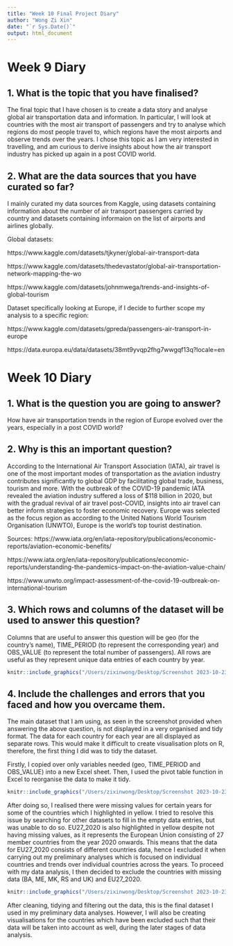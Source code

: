 ```yaml
---
title: "Week 10 Final Project Diary"
author: "Wong Zi Xin"
date: "`r Sys.Date()`"
output: html_document
---
```


# Week 9 Diary 
## 1. What is the topic that you have finalised?
The final topic that I have chosen is to create a data story and analyse global air transportation data and information. In particular, I will look at countries with the most air transport of passengers and try to analyse which regions do most people travel to, which regions have the most airports and observe trends over the years. I chose this topic as I am very interested in travelling, and am curious to derive insights about how the air transport industry has picked up again in a post COVID world.

## 2. What are the data sources that you have curated so far?
I mainly curated my data sources from Kaggle, using datasets containing information about the number of air transport passengers carried by country and datasets containing informaion on the list of airports and airlines globally.

Global datasets: 

https://www.kaggle.com/datasets/tjkyner/global-air-transport-data

https://www.kaggle.com/datasets/thedevastator/global-air-transportation-network-mapping-the-wo

https://www.kaggle.com/datasets/johnmwega/trends-and-insights-of-global-tourism

Dataset specifically looking at Europe, if I decide to further scope my analysis to a specific region: 

https://www.kaggle.com/datasets/gpreda/passengers-air-transport-in-europe

https://data.europa.eu/data/datasets/38mt9yvqp2fhg7wwgqf13q?locale=en


# Week 10 Diary 

## 1. What is the question you are going to answer? 
How have air transportation trends in the region of Europe evolved over the years, especially in a post COVID world? 

## 2. Why is this an important question?
According to the International Air Transport Association (IATA), air travel is one of the most important modes of transportation as the aviation industry contributes significantly to global GDP by facilitating global trade, business, tourism and more. With the outbreak of the COVID-19 pandemic IATA revealed the aviation industry suffered a loss of $118 billion in 2020, but with the gradual revival of air travel post-COVID, insights into air travel can better inform strategies to foster economic recovery. Europe was selected as the focus region as according to the United Nations World Tourism Organisation (UNWTO), Europe is the world's top tourist destination.  

Sources: 
https://www.iata.org/en/iata-repository/publications/economic-reports/aviation-economic-benefits/

https://www.iata.org/en/iata-repository/publications/economic-reports/understanding-the-pandemics-impact-on-the-aviation-value-chain/

https://www.unwto.org/impact-assessment-of-the-covid-19-outbreak-on-international-tourism

## 3. Which rows and columns of the dataset will be used to answer this question? 
Columns that are useful to answer this question will be geo (for the country’s name), TIME_PERIOD (to represent the corresponding year) and OBS_VALUE (to represent the total number of passengers). All rows are useful as they represent unique data entries of each country by year.

```r
knitr::include_graphics("/Users/zixinwong/Desktop/Screenshot 2023-10-23 at 6.26.48 PM.png") 
```

## 4. Include the challenges and errors that you faced and how you overcame them.
The main dataset that I am using, as seen in the screenshot provided when answering the above question, is not displayed in a very organised and tidy format. The data for each country for each year are all displayed as separate rows. This would make it difficult to create visualisation plots on R, therefore, the first thing I did was to tidy the dataset. 

Firstly, I copied over only variables needed (geo, TIME_PERIOD and OBS_VALUE) into a new Excel sheet. Then, I used the pivot table function in Excel to reorganise the data to make it tidy. 

```r
knitr::include_graphics("/Users/zixinwong/Desktop/Screenshot 2023-10-23 at 6.40.33 PM.png") 
```
After doing so, I realised there were missing values for certain years for some of the countries which I highlighted in yellow. I tried to resolve this issue by searching for other datasets to fill in the empty data entries, but was unable to do so. EU27_2020 is also highlighted in yellow despite not having missing values, as it represents the European Union consisting of 27 member countries from the year 2020 onwards. This means that the data for EU27_2020 consists of different countries data, hence I excluded it when carrying out my preliminary analyses which is focused on individual countries and trends over individual countries across the years. To proceed with my data analysis, I then decided to exclude the countries with missing data (BA, ME, MK, RS and UK) and EU27_2020. 

```r
knitr::include_graphics("/Users/zixinwong/Desktop/Screenshot 2023-10-23 at 7.05.29 PM.png") 
```

After cleaning, tidying and filtering out the data, this is the final dataset I used in my preliminary data analyses. However, I will also be creating visualisations for the countries which have been excluded such that their data will be taken into account as well, during the later stages of data analysis. 